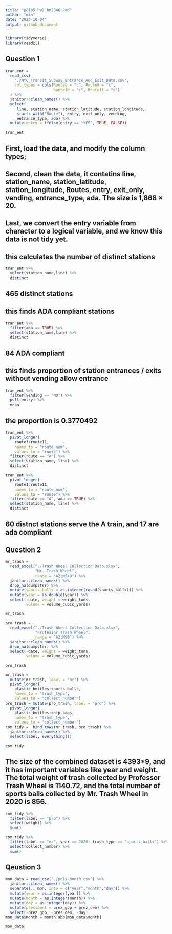 ```yaml
---
title: "p8105_hw2_hm2946.Rmd"
author: "min"
date: "2022-10-04"
output: github_document
---
```


```r
library(tidyverse)
library(readxl)
```

## Question 1

```r
tran_ent = 
  read_csv(
    "./NYC_Transit_Subway_Entrance_And_Exit_Data.csv",
    col_types = cols(Route8 = "c", Route9 = "c",
                     Route10 = "c", Route11 = "c")
  ) %>% 
  janitor::clean_names() %>% 
  select(
     line, station_name, station_latitude, station_longitude, 
     starts_with("Route"), entry, exit_only, vending, 
     entrance_type, ada) %>% 
  mutate(entry = ifelse(entry == "YES", TRUE, FALSE))

tran_ent
```
## First, load the data, and modify the column types;
## Second, clean the data, it contatins line, station_name, station_latitude, station_longitude, Routes, entry, exit_only, vending, entrance_type, ada. The size is 1,868 × 20.
## Last, we convert the entry variable from character to a logical variable, and we know this data is not tidy yet.



## this calculates the number of distinct stations
```r
tran_ent %>% 
  select(station_name,line) %>% 
  distinct
```
## 465 distinct stations


## this finds ADA compliant stations
```r
tran_ent %>% 
  filter(ada == TRUE) %>% 
  select(station_name,line) %>% 
  distinct
```
## 84 ADA compliant


## this finds proportion of station entrances / exits without vending allow entrance
```r
tran_ent %>% 
  filter(vending == "NO") %>% 
  pull(entry) %>% 
  mean
```
## the proportion is 0.3770492

```r
tran_ent %>% 
  pivot_longer(
    route1:route11,
    names_to = "route_num",
    values_to = "route") %>% 
  filter(route == "A") %>% 
  select(station_name, line) %>% 
  distinct

tran_ent %>% 
  pivot_longer(
    route1:route11,
    names_to = "route_num",
    values_to = "route") %>% 
  filter(route == "A", ada == TRUE) %>% 
  select(station_name, line) %>% 
  distinct
```
## 60 distnct stations serve the A train, and 17 are ada compliant


## Question 2

```r
mr_trash = 
  read_excel("./Trash Wheel Collection Data.xlsx",
             "Mr. Trash Wheel",
             range = "A2:N549") %>% 
  janitor::clean_names() %>% 
  drop_na(dumpster) %>% 
  mutate(sports_balls = as.integer(round(sports_balls))) %>%
  mutate(year = as.double(year)) %>%
  select(-date, weight = weight_tons,
         volume = volume_cubic_yards)

mr_trash
```

```r
pro_trash = 
  read_excel("./Trash Wheel Collection Data.xlsx",
             "Professor Trash Wheel",
             range = "A2:M96") %>% 
  janitor::clean_names() %>% 
  drop_na(dumpster) %>% 
  select(-date, weight = weight_tons,
         volume = volume_cubic_yards)

pro_trash
```

```r
mr_trash = 
  mutate(mr_trash, label = "mr") %>% 
  pivot_longer(
    plastic_bottles:sports_balls,
    names_to = "trash_type",
    values_to = "collect_number")
pro_trash = mutate(pro_trash, label = "pro") %>% 
  pivot_longer(
    plastic_bottles:chip_bags,
    names_to = "trash_type",
    values_to = "collect_number")
com_tidy =  bind_rows(mr_trash, pro_trash) %>% 
  janitor::clean_names() %>% 
  select(label, everything()) 

com_tidy
```

## The size of the combined dataset is 4393*9, and it has important variables like year and weight. The total weight of trash collected by Professor Trash Wheel is 1140.72, and the total number of sports balls collected by Mr. Trash Wheel in 2020 is 856.
```r
com_tidy %>% 
  filter(label == "pro") %>% 
  select(weight) %>% 
  sum()

com_tidy %>% 
  filter(label == "mr", year == 2020, trash_type == "sports_balls") %>% 
  select(collect_number) %>% 
  sum()
```



## Qeustion 3

```r
mon_data = read_csv("./pols-month.csv") %>% 
  janitor::clean_names() %>% 
  separate(., mon, into = c("year","month","day")) %>% 
  mutate(year = as.integer(year)) %>% 
  mutate(month = as.integer(month)) %>% 
  mutate(day = as.integer(day)) %>% 
  mutate(president = prez_gop + prez_dem) %>% 
  select(-prez_gop, -prez_dem, -day)
mon_data$month = month.abb[mon_data$month]

mon_data
```

